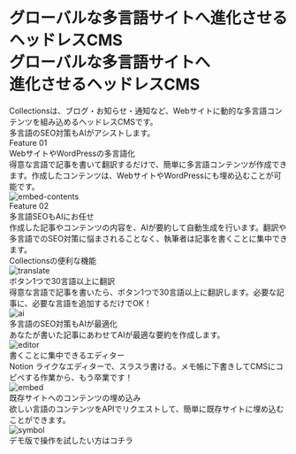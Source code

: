 
<div className="bg-black text-white py-2 flex justify-center items-start">
  <div className="w-full lg:w-[90rem] px-5 lg:px-8">
    <div className="mt-6 lg:mt-20 mb-12 lg:mb-16">
      <h1 className="text-4xl md:text-6xl font-bold">
        <div className="leading-relaxed block lg:hidden">
          グローバルな多言語サイトへ進化させるヘッドレスCMS
        </div>
        <div className="leading-snug hidden lg:block">グローバルな多言語サイトへ</div>
        <div className="leading-snug mt-2 hidden lg:block">進化させるヘッドレスCMS</div>
      </h1>
      <div className="mt-3 md:mt-10 text-xl leading-loose tracking-wider">
        Collectionsは、ブログ・お知らせ・通知など、Webサイトに動的な多言語コンテンツを組み込めるヘッドレスCMSです。
      </div>
      <div className="mt-2 text-xl leading-loose tracking-wider">
        多言語のSEO対策もAIがアシストします。
      </div>
      <div className="mt-7 md:mt-14 flex justify-center md:block">
        <RegisterButton title={'に登録して利用を開始'} isWide={false} />
      </div>
    </div>
  </div>
</div>
<div className="py-2 flex justify-center items-start">
  <div className="w-full lg:w-[90rem] px-5 lg:px-8 pt-7 md:pt-16 pb-10 md:pb-20">
    <div>
      <div className="text-subtitle">Feature 01</div>
      <div className="text-heading-sp md:text-heading leading-narrow mt-2">
        WebサイトやWordPressの多言語化
      </div>
      <div className="text-md md:text-xl leading-relaxed mt-4">
        得意な言語で記事を書いて翻訳するだけで、簡単に多言語コンテンツが作成できます。作成したコンテンツは、WebサイトやWordPressにも埋め込むことが可能です。
      </div>
      <Image src={embedContentsJa} alt="embed-contents" className="h-64 mx-auto mt-9" />
    </div>
    <div className="mt-12">
      <div className="text-subtitle">Feature 02</div>
      <div className="text-heading-sp md:text-heading leading-narrow mt-2">
        多言語SEOもAIにお任せ
      </div>
      <div className="text-md md:text-xl leading-relaxed mt-4">
        作成した記事やコンテンツの内容を、AIが要約して自動生成を行います。翻訳や多言語でのSEO対策に悩まされることなく、執筆者は記事を書くことに集中できます。
      </div>
    </div>
  </div>
</div>
<div className="py-2 flex justify-center items-start bg-feature w-full">
  <div className="w-full lg:w-[90rem] px-5 lg:px-8 pt-7 md:pt-16 pb-10 md:pb-20">
    <div className="text-heading-sp md:text-heading leading-narrow mt-2 text-feature">
      Collectionsの便利な機能
    </div>
    <div className="grid grid-cols-2 lg:grid-cols-4 gap-6 lg:gap-12 mt-6 md:mt-12">
      <div className="flex flex-col gap-5">
        <Image src={featureTranslate} alt="translate" className="h-36 mx-auto" />
        <div className="text-xl md:text-feature-subtitle text-feature">
          ボタン1つで30言語以上に翻訳
        </div>
        <div className="leading-relaxed">
          得意な言語で記事を書いたら、ボタン1つで30言語以上に翻訳します。必要な記事に、必要な言語を追加するだけでOK！
        </div>
      </div>
      <div className="flex flex-col gap-5">
        <Image src={featureAi} alt="ai" className="h-36 mx-auto" />
        <div className="text-xl md:text-feature-subtitle text-feature">
          多言語のSEO対策もAIが最適化
        </div>
        <div className="leading-relaxed">
          あなたが書いた記事にあわせてAIが最適な要約を作成します。
        </div>
      </div>
      <div className="flex flex-col gap-5">
        <Image src={featureEditor} alt="editor" className="h-36 mx-auto" />
        <div className="text-xl md:text-feature-subtitle text-feature">
          書くことに集中できるエディター
        </div>
        <div className="leading-relaxed">
          Notion
          ライクなエディターで、スラスラ書ける。メモ帳に下書きしてCMSにコピペする作業から、もう卒業です！
        </div>
      </div>
      <div className="flex flex-col gap-5">
        <Image src={featureEmbed} alt="embed" className="h-36 mx-auto" />
        <div className="text-xl md:text-feature-subtitle text-feature">
          既存サイトへのコンテンツの埋め込み
        </div>
        <div className="leading-relaxed">
          欲しい言語のコンテンツをAPIでリクエストして、簡単に既存サイトに埋め込むことができます。
        </div>
      </div>
    </div>
    <div className="flex flex-col justify-center items-center mt-16">
      <div>
        <RegisterButton title={'に登録して利用を開始'} isWide={true} />
      </div>
      <div className="mt-10">
        <Link
          href="https://app.collectionsdemo.live/admin"
          target="_blank"
          rel="noopener noreferrer"
          className="underline hover:no-underline underline-offset-4"
        >
          <div className="flex flex-row items-center gap-2">
            <Image src={symbol} alt="symbol" className="h-8 w-auto" />
            <div>デモ版で操作を試したい方はコチラ</div>
          </div>
        </Link>
      </div>
    </div>
  </div>
</div>
